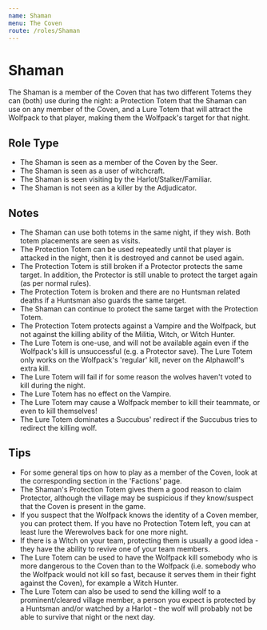 ```yaml
---
name: Shaman
menu: The Coven
route: /roles/Shaman
---
```


# Shaman

The Shaman is a member of the Coven that has two different Totems they can (both) use during the night: a Protection Totem that the Shaman can use on any member of the Coven, and a Lure Totem that will attract the Wolfpack to that player, making them the Wolfpack's target for that night.

## Role Type

- The Shaman is seen as a member of the Coven by the Seer.
- The Shaman is seen as a user of witchcraft.
- The Shaman is seen visiting by the Harlot/Stalker/Familiar.
- The Shaman is not seen as a killer by the Adjudicator.

## Notes

- The Shaman can use both totems in the same night, if they wish. Both totem placements are seen as visits.
- The Protection Totem can be used repeatedly until that player is attacked in the night, then it is destroyed and cannot be used again.
- The Protection Totem is still broken if a Protector protects the same target. In addition, the Protector is still unable to protect the target again (as per normal rules).
- The Protection Totem is broken and there are no Huntsman related deaths if a Huntsman also guards the same target.
- The Shaman can continue to protect the same target with the Protection Totem.
- The Protection Totem protects against a Vampire and the Wolfpack, but not against the killing ability of the Militia, Witch, or Witch Hunter.
- The Lure Totem is one-use, and will not be available again even if the Wolfpack's kill is unsuccessful (e.g. a Protector save). The Lure Totem only works on the Wolfpack's 'regular' kill, never on the Alphawolf's extra kill.
- The Lure Totem will fail if for some reason the wolves haven't voted to kill during the night.
- The Lure Totem has no effect on the Vampire.
- The Lure Totem may cause a Wolfpack member to kill their teammate, or even to kill themselves!
- The Lure Totem dominates a Succubus' redirect if the Succubus tries to redirect the killing wolf.

## Tips

- For some general tips on how to play as a member of the Coven, look at the corresponding section in the 'Factions' page.
- The Shaman's Protection Totem gives them a good reason to claim Protector, although the village may be suspicious if they know/suspect that the Coven is present in the game.
- If you suspect that the Wolfpack knows the identity of a Coven member, you can protect them. If you have no Protection Totem left, you can at least lure the Werewolves back for one more night.
- If there is a Witch on your team, protecting them is usually a good idea - they have the ability to revive one of your team members.
- The Lure Totem can be used to have the Wolfpack kill somebody who is more dangerous to the Coven than to the Wolfpack (i.e. somebody who the Wolfpack would not kill so fast, because it serves them in their fight against the Coven), for example a Witch Hunter.
- The Lure Totem can also be used to send the killing wolf to a prominent/cleared village member, a person you expect is protected by a Huntsman and/or watched by a Harlot - the wolf will probably not be able to survive that night or the next day.
